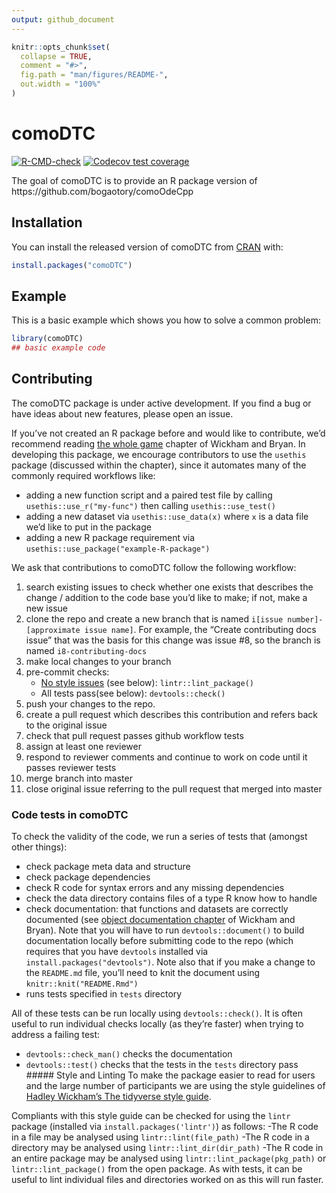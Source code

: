 ```yaml
---
output: github_document
---
```


<!-- README.md is generated from README.Rmd. Please edit that file -->

```r
knitr::opts_chunk$set(
  collapse = TRUE,
  comment = "#>",
  fig.path = "man/figures/README-",
  out.width = "100%"
)
```

# comoDTC

<!-- badges: start -->
[![R-CMD-check](https://github.com/ben18785/comoDTC/workflows/R-CMD-check/badge.svg)](https://github.com/ben18785/comoDTC/actions)
[![Codecov test coverage](https://codecov.io/gh/Como-DTC-Collaboration/comoDTC/branch/master/graph/badge.svg)](https://codecov.io/gh/Como-DTC-Collaboration/comoDTC?branch=master)
<!-- badges: end -->

The goal of comoDTC is to provide an R package version of https://github.com/bogaotory/comoOdeCpp

## Installation

You can install the released version of comoDTC from [CRAN](https://CRAN.R-project.org) with:

``` r
install.packages("comoDTC")
```

## Example

This is a basic example which shows you how to solve a common problem:

```r
library(comoDTC)
## basic example code
```

## Contributing
The comoDTC package is under active development. If you find a bug or have ideas about new features, please open an issue.

If you've not created an R package before and would like to contribute, we'd recommend reading [the whole game](https://r-pkgs.org/whole-game.html) chapter of Wickham and Bryan. In developing this package, we encourage contributors to use the `usethis` package (discussed within the chapter), since it automates many of the commonly required workflows like:

- adding a new function script and a paired test file by calling `usethis::use_r("my-func")` then calling `usethis::use_test()`
- adding a new dataset via `usethis::use_data(x)` where `x` is a data file we'd like to put in the package
- adding a new R package requirement via `usethis::use_package("example-R-package")`

We ask that contributions to comoDTC follow the following workflow:

1.  search existing issues to check whether one exists that describes the change / addition to the code base you'd like to make; if not, make a new issue
2.  clone the repo and create a new branch that is named `i[issue number]-[approximate issue name]`. For example, the "Create contributing docs issue" that was the basis for this change was issue \#8, so the branch is named `i8-contributing-docs`
3.  make local changes to your branch
4. pre-commit checks:
    - [No style issues](https://style.tidyverse.org/) (see below): `lintr::lint_package()`
    - All tests pass(see below): ``devtools::check()``
5. push your changes to the repo.
6.  create a pull request which describes this contribution and refers back to the original issue
7.  check that pull request passes github workflow tests
8.  assign at least one reviewer
9.  respond to reviewer comments and continue to work on code until it passes reviewer tests
10.  merge branch into master
11. close original issue referring to the pull request that merged into master

### Code tests in comoDTC

To check the validity of the code, we run a series of tests that (amongst other things):

-   check package meta data and structure
-   check package dependencies
-   check R code for syntax errors and any missing dependencies
-   check the data directory contains files of a type R know how to handle
-   check documentation: that functions and datasets are correctly documented (see [object documentation chapter](https://r-pkgs.org/man.html) of Wickham and Bryan). Note that you will have to run `devtools::document()` to build documentation locally before submitting code to the repo (which requires that you have `devtools` installed via `install.packages("devtools")`. Note also that if you make a change to the `README.md` file, you'll need to knit the document using `knitr::knit("README.Rmd")`
-   runs tests specified in `tests` directory

All of these tests can be run locally using `devtools::check()`. It is often useful to run individual checks locally (as they're faster) when trying to address a failing test:

-   `devtools::check_man()` checks the documentation
-   `devtools::test()` checks that the tests in the `tests` directory pass
##### Style and Linting
To make the package easier to read for users and the large number of participants we are using the style guidelines of [Hadley Wickham's The tidyverse style guide](https://style.tidyverse.org/). 

Compliants with this style guide can be checked for using the `lintr` package (installed via `install.packages('lintr')`) as follows:
-The R code in a file may be analysed using `lintr::lint(file_path)`
-The R code in a directory may be analysed using `lintr::lint_dir(dir_path)`
-The R code in an entire package may be analysed using `lintr::lint_package(pkg_path)` or `lintr::lint_package()` from the open package.
As with tests, it can be useful to lint individual files and directories worked on as this will run faster.

